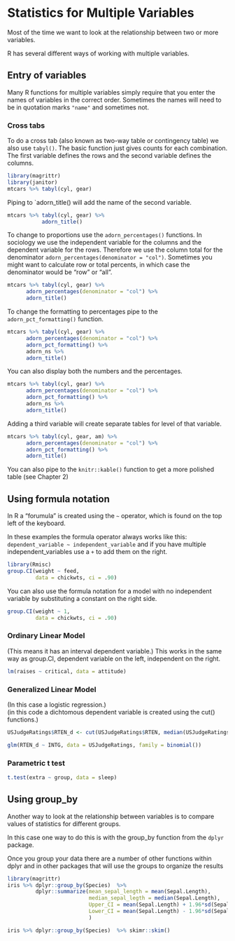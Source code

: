 # Statistics for Multiple Variables

Most of the time we want to look at the relationship between two or more variables.

R has several different ways of working with multiple variables. 

## Entry of variables

Many R functions for multiple variables simply require that you enter the names of variables
in the correct order. Sometimes the names will need to be in quotation marks `"name"` and sometimes not.

### Cross tabs

To do a cross tab (also known as two-way table or contingency table) we also use `tabyl()`. The basic function
just gives counts for each combination. The first variable defines the rows and the second variable defines the
columns.

```r
library(magrittr)
library(janitor)
mtcars %>% tabyl(cyl, gear)
```

Piping to `adorn_title() will add the name of the second variable.

```r
mtcars %>% tabyl(cyl, gear) %>%
           adorn_title()
```

To change to proportions use the `adorn_percentages()` functions.  In sociology we use the independent 
variable for the columns and the dependent variable for the rows. Therefore we use the column total for
the denominator `adorn_percentages(denominator = "col")`.  Sometimes you might want to calculate row or total
percents, in which case the denominator would be "row" or "all". 


```r
mtcars %>% tabyl(cyl, gear) %>%
      adorn_percentages(denominator = "col") %>%
      adorn_title()
```
To change the formatting to percentages pipe to the `adorn_pct_formatting()` function.


```r
mtcars %>% tabyl(cyl, gear) %>%
      adorn_percentages(denominator = "col") %>%
      adorn_pct_formatting() %>%
      adorn_ns %>%
      adorn_title()
```

You can also display both the numbers and the percentages.

```r
mtcars %>% tabyl(cyl, gear) %>%
      adorn_percentages(denominator = "col") %>%
      adorn_pct_formatting() %>%
      adorn_ns %>%
      adorn_title()
```
Adding a third variable will create separate tables for level of that variable.

```r
mtcars %>% tabyl(cyl, gear, am) %>%
      adorn_percentages(denominator = "col") %>%
      adorn_pct_formatting() %>%
      adorn_title()
```


You can also pipe to the `knitr::kable()` function to get a more polished table (see Chapter 2)

## Using formula notation

In R a "forumula" is created using the `~`  operator, which is found on the top left of the keyboard. 

In these examples the formula operator always works like this:
`dependent_variable ~ independent_variable` 
and if you have multiple independent_variables use a `+` to add them on the right.

```r
library(Rmisc)
group.CI(weight ~ feed, 
         data = chickwts, ci = .90) 
```

You can also use the formula notation for a model with no independent variable by substituting a constant on
the right side.

```r
group.CI(weight ~ 1, 
         data = chickwts, ci = .90) 
```


### Ordinary Linear Model  
(This means it has an interval dependent variable.)
This works in the same way as group.CI, dependent variable on the left, independent on the right.

```r
lm(raises ~ critical, data = attitude)
```

### Generalized Linear Model
(In this case a logistic regression.)  
(in this code a dichtomous dependent variable is created using the cut() functions.)  

```r
USJudgeRatings$RTEN_d <- cut(USJudgeRatings$RTEN, median(USJudgeRatings$RTEN))

glm(RTEN_d ~ INTG, data = USJudgeRatings, family = binomial())
```
### Parametric t test
```r
t.test(extra ~ group, data = sleep)
```



## Using group_by 

Another way to look at the relationship between variables is to compare values of statistics for different groups.  

In this case one way to do this is with the group_by function from the `dplyr` package. 

Once you group your data there are a number of other functions within dplyr and in other packages that will use the 
groups to organize the results

```r
library(magrittr)
iris %>% dplyr::group_by(Species)  %>%
         dplyr::summarize(mean_sepal_length = mean(Sepal.Length),
                          median_sepal_legth = median(Sepal.Length),
                          Upper_CI = mean(Sepal.Length) + 1.96*sd(Sepal.Length),
                          Lower_CI = mean(Sepal.Length) - 1.96*sd(Sepal.Length)
                          )
```

```r
iris %>% dplyr::group_by(Species)  %>% skimr::skim()
```



